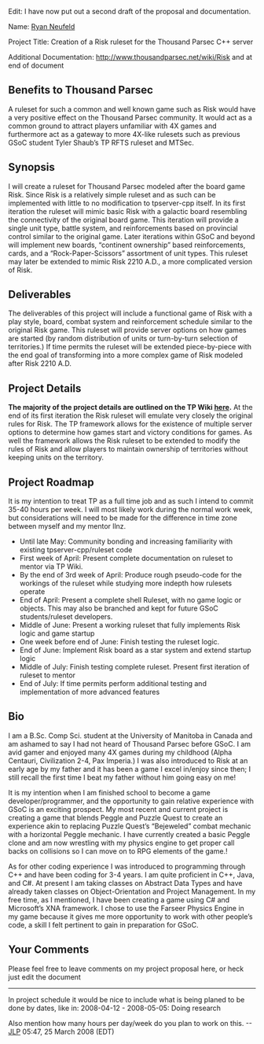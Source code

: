 Edit: I have now put out a second draft of the proposal and documentation.

Name: [[user:Jphr|Ryan Neufeld]] 

Project Title: Creation of a Risk ruleset for the Thousand Parsec C++ server 

Additional Documentation: http://www.thousandparsec.net/wiki/Risk and at end of document

== Benefits to Thousand Parsec ==
A ruleset for such a common and well known game such as Risk would have a very positive effect on the Thousand Parsec community. It would act as a common ground to attract players unfamiliar with 4X games and furthermore act as a gateway to more 4X-like rulesets such as previous GSoC student Tyler Shaub’s TP RFTS ruleset and MTSec. 


== Synopsis ==
I will create a ruleset for Thousand Parsec modeled after the board game Risk. Since Risk is a relatively simple ruleset and as such can be implemented with little to no modification to tpserver-cpp itself. In its first iteration the ruleset will mimic basic Risk with a galactic board resembling the connectivity of the original board game. This iteration will provide a single unit type, battle system, and reinforcements based on provincial control similar to the original game. Later iterations within GSoC and beyond will implement new boards, “continent ownership” based reinforcements, cards, and a “Rock-Paper-Scissors” assortment of unit types. This ruleset may later be extended to mimic Risk 2210 A.D., a more complicated version of Risk. 


== Deliverables ==
The deliverables of this project will include  a functional game of Risk with a play style, board, combat system and reinforcement schedule similar to the original Risk game. This ruleset will provide server options on how games are started (by random distribution of units or turn-by-turn selection of territories.) If time permits the ruleset will be extended piece-by-piece with the end goal of transforming into a more complex game of Risk modeled after Risk 2210 A.D.


== Project Details ==
'''The majority of the project details are outlined on the TP Wiki [[Risk|here]].''' At the end of its first iteration the Risk ruleset will emulate very closely the original rules for Risk. The TP framework allows for the existence of multiple server options to determine how games start and victory conditions for games. As well the framework allows the Risk ruleset to be extended to modify the rules of Risk and allow players to maintain ownership of territories without keeping units on the territory.


== Project Roadmap ==
It is my intention to treat TP as a full time job and as such I intend to commit 35-40 hours per week. I will most likely work during the normal work week, but considerations will need to be made for the difference in time zone between myself and my mentor llnz.
*Until late May: Community bonding and increasing familiarity with existing tpserver-cpp/ruleset code
*First week of April: Present complete documentation on ruleset to mentor via TP Wiki.
*By the end of 3rd week of April: Produce rough pseudo-code for the workings of the ruleset while studying more indepth how rulesets operate
*End of April: Present a complete shell Ruleset, with no game logic or objects. This may also be branched and kept for future GSoC students/ruleset developers.
*Middle of June: Present a working ruleset that fully implements Risk logic and game startup
*One week before end of June: Finish testing the ruleset logic.
*End of June: Implement Risk board as a star system and extend startup logic
*Middle of July: Finish testing complete ruleset. Present first iteration of ruleset to mentor
*End of July: If time permits perform additional testing and implementation of more advanced features



== Bio ==
I am a B.Sc. Comp Sci. student at the University of Manitoba in Canada and am ashamed to say I had not heard of Thousand Parsec before GSoC. I am avid gamer and enjoyed many 4X games during my childhood (Alpha Centauri, Civilization 2-4, Pax Imperia.) I was also introduced to Risk at an early age by my father and it has been a game I excel in/enjoy since then; I still recall the first time I beat my father without him going easy on me!

It is my intention when I am finished school to become a game developer/programmer, and the opportunity to gain relative experience with GSoC is an exciting prospect. My most recent and current project is creating a game that blends Peggle and Puzzle Quest to create an experience akin to replacing Puzzle Quest’s “Bejeweled” combat mechanic with a horizontal Peggle mechanic. I have currently created a basic Peggle clone and am now wrestling with my physics engine to get proper call backs on collisions so I can move on to RPG elements of the game.!

As for other coding experience I was introduced to programming through C++ and have been coding for 3-4 years. I am quite proficient in C++, Java, and C#. At present I am taking classes on Abstract Data Types and have already taken classes on Object-Orientation and Project Management. In my free time, as I mentioned, I have been creating a game using C# and Microsoft’s XNA framework. I chose to use the Farseer Physics Engine in my game because it gives me more opportunity to work with other people’s code, a skill I felt pertinent to gain in preparation for GSoC.


== Your Comments ==
Please feel free to leave comments on my project proposal here, or heck just edit the document

----

In project schedule it would be nice to include what is being planed to be done by dates, like in:
2008-04-12 - 2008-05-05: Doing research

Also mention how many hours per day/week do you plan to work on this.
--[[User:JLP|JLP]] 05:47, 25 March 2008 (EDT)